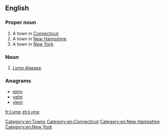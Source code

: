 {{also|lyme}}
==English==

===Proper noun===
{{en-proper noun}}

# A town in [[Connecticut]].
# A town in [[New Hampshire]].
# A town in [[New York]].

===Noun===
{{en-noun|-}}

# [[Lyme disease]].

===Anagrams===
* [[elmy#English|elmy]]
* [[yelm#English|yelm]]
* [[ylem#English|ylem]]

[[Category:en:Towns]]
[[Category:en:Connecticut]]
[[Category:en:New Hampshire]]
[[Category:en:New York]]

[[fr:Lyme]]
[[zh:Lyme]]